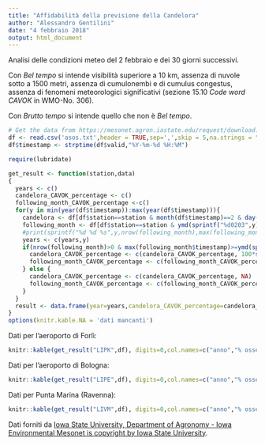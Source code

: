 ```yaml
---
title: "Affidabilità della previsione della Candelora"
author: "Alessandro Gentilini"
date: "4 febbraio 2018"
output: html_document
---
```


Analisi delle condizioni meteo del 2 febbraio e dei 30 giorni successivi.

Con *Bel tempo* si intende visibilità superiore a 10 km, assenza di nuvole sotto a 1500 metri,
assenza di cumulonembi e di cumulus congestus, assenza di fenomeni meteorologici significativi (sezione 15.10 *Code word CAVOK* in WMO-No. 306).

Con *Brutto tempo* si intende quello che non è *Bel tempo*.

```r
# Get the data from https://mesonet.agron.iastate.edu/request/download.phtml?network=IT__ASOS
df <- read.csv('asos.txt',header = TRUE,sep=',',skip = 5,na.strings = "M")
df$timestamp <- strptime(df$valid,"%Y-%m-%d %H:%M")

require(lubridate)

get_result <- function(station,data)
{
  years <- c()
  candelora_CAVOK_percentage <- c()
  following_month_CAVOK_percentage <-c()
  for(y in min(year(df$timestamp)):max(year(df$timestamp))){
    candelora <- df[df$station==station & month(df$timestamp)==2 & day(df$timestamp)==2 & year(df$timestamp)==y,]
    following_month <- df[df$station==station & ymd(sprintf("%d0203",y))<df$timestamp & df$timestamp<ymd(sprintf("%d0303",y)),]
    #print(sprintf("%d %d %s",y,nrow(following_month),max(following_month$timestamp)))
    years <- c(years,y)
    if(nrow(following_month)>0 & max(following_month$timestamp)>=ymd(sprintf("%d0302",y))){
      candelora_CAVOK_percentage <- c(candelora_CAVOK_percentage, 100*sum(grepl('CAVOK',candelora$metar))/nrow(candelora))
      following_month_CAVOK_percentage <- c(following_month_CAVOK_percentage, 100*sum(grepl('CAVOK',following_month$metar))/nrow(following_month))
    } else {
      candelora_CAVOK_percentage <- c(candelora_CAVOK_percentage, NA)
      following_month_CAVOK_percentage <- c(following_month_CAVOK_percentage, NA)
    }
  }
  result <- data.frame(year=years,candelora_CAVOK_percentage=candelora_CAVOK_percentage,following_month_CAVOK_percentage=100-following_month_CAVOK_percentage)  
}
options(knitr.kable.NA = 'dati mancanti')
```

Dati per l'aeroporto di Forlì:

```r
knitr::kable(get_result("LIPK",df), digits=0,col.names=c("anno","% osservazioni bel tempo il 2 febbraio","% osservazioni brutto tempo nei 30 giorni successivi"))
```

Dati per l'aeroporto di Bologna:

```r
knitr::kable(get_result("LIPE",df), digits=0,col.names=c("anno","% osservazioni bel tempo il 2 febbraio","% osservazioni brutto tempo nei 30 giorni successivi"))
```

Dati per Punta Marina (Ravenna):

```r
knitr::kable(get_result("LIVM",df), digits=0,col.names=c("anno","% osservazioni bel tempo il 2 febbraio","% osservazioni brutto tempo nei 30 giorni successivi"))
```

Dati forniti da [Iowa State University, Department of Agronomy - Iowa Environmental Mesonet is copyright by Iowa State University](https://mesonet.agron.iastate.edu/request/download.phtml?network=IT__ASOS).



